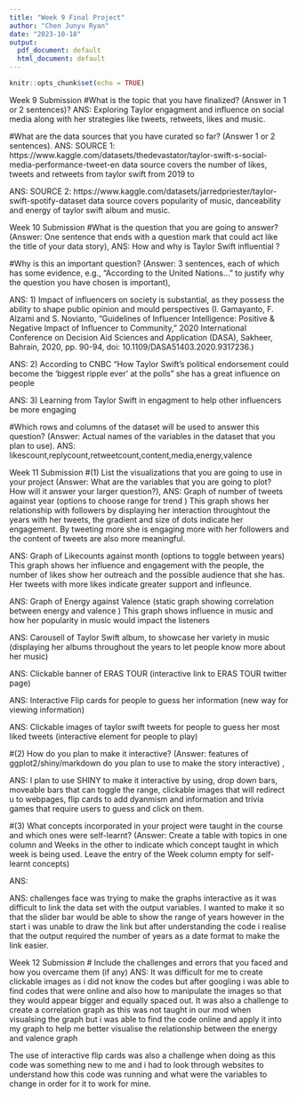 ---
title: "Week 9 Final Project"
author: "Chen Junyu Ryan"
date: "2023-10-18"
output:
  pdf_document: default
  html_document: default
---

```{r setup, include=FALSE}
knitr::opts_chunk$set(echo = TRUE)
```
Week 9 Submission
#What is the topic that you have finalized? (Answer in 1 or 2 sentences)?
ANS: Exploring Taylor engagment and influence on social media along with her strategies like tweets, retweets, likes and music. 

#What are the data sources that you have curated so far? (Answer 1 or 2 sentences).
ANS: SOURCE 1: https://www.kaggle.com/datasets/thedevastator/taylor-swift-s-social-media-performance-tweet-en
data source covers the number of likes, tweets and retweets from taylor swift from 2019 to 

ANS: SOURCE 2: https://www.kaggle.com/datasets/jarredpriester/taylor-swift-spotify-dataset
data source covers popularity of music, danceability and energy of taylor swift album and music.

Week 10 Submission
#What is the question that you are going to answer? (Answer: One sentence that ends with a question mark that could act like the title of your data story),
ANS: How and why is Taylor Swift influential ?

#Why is this an important question? (Answer: 3 sentences, each of which has some evidence, e.g., “According to the United Nations...” to justify why the question you have chosen is important),

ANS: 1) Impact of influencers on society is substantial, as they possess the ability to shape public opinion and mould perspectives                      (I. Gamayanto, F. Alzami and S. Novianto, "Guidelines of Influencer Intelligence: Positive & Negative Impact of Influencer to Community," 2020 International Conference on Decision Aid Sciences and Application (DASA), Sakheer, Bahrain, 2020, pp. 90-94, doi: 10.1109/DASA51403.2020.9317236.)

ANS: 2) According to CNBC "How Taylor Swift’s political endorsement could become the ‘biggest ripple ever’ at the polls" she has a great influence on people 

ANS: 3) Learning from Taylor Swift in engagment to help other influencers be more engaging 

#Which rows and columns of the dataset will be used to answer this question? (Answer: Actual names of the variables in the dataset that you plan to use).
ANS: likescount,replycount,retweetcount,content,media,energy,valence

Week 11 Submission
#(1) List the visualizations that you are going to use in your project (Answer: What are the variables that you are going to plot? How will it answer your larger question?),
ANS: Graph of number of tweets against year (options to choose range for trend ) This graph shows her relationship with followers by displaying her interaction throughtout the years with her tweets, the gradient and size of dots indicate her engagement. By tweeting more she is engaging more with her followers and the content of tweets are also more meaningful.

ANS: Graph of Likecounts against month (options to toggle between years) This graph shows her influence and engagement with the people, the number of likes show her outreach and the possible audience that she has. Her tweets with more likes indicate greater support and infleunce. 

ANS: Graph of Energy against Valence (static graph showing correlation between energy and valence ) This graph shows influence in music and how her popularity in music would impact the listeners

ANS: Carousell of Taylor Swift album, to showcase her variety in music (displaying her albums throughout the years to let people know more about her music)

ANS: Clickable banner of ERAS TOUR (interactive link to ERAS TOUR twitter page)

ANS: Interactive Flip cards for people to guess her information (new way for viewing information)

ANS: Clickable images of taylor swift tweets for people to guess her most liked tweets (interactive element for people to play)

#(2) How do you plan to make it interactive? (Answer: features of ggplot2/shiny/markdown do you plan to use to make the story interactive) ,

ANS: I plan to use SHINY to make it interactive by using, drop down bars, moveable bars that can toggle the range, clickable images that will redirect u to webpages, flip cards to add dyanmism and information and trivia games that require users to guess and click on them.


#(3) What concepts incorporated in your project were taught in the course and which ones were self-learnt? (Answer: Create a table with topics in one column and Weeks in the other to indicate which concept taught in which week is being used. Leave the entry of the Week column empty for self-learnt concepts)

ANS: 

ANS: challenges face was trying to make the graphs interactive as it was difficult to link the data set with the output variables. I wanted to make it so that the slider bar would be able to show the range of years however in the start i was unable to draw the link but after understanding the code i realise that the output required the number of years as a date format to make the link easier.

Week 12 Submission
# Include the challenges and errors that you faced and how you overcame them (if any)
ANS:  It was difficult for me to create clickable images as i did not know the codes but after googling i was able to find codes that were online and also how to manipulate the images so that they would appear bigger and equally spaced out. It was also a challenge to create a correlation graph as this was not taught in our mod when visualsing the graph but i was able to find the code online and apply it into my graph to help me better visualise the relationship between the energy and valence graph 

The use of interactive flip cards was also a challenge when doing as this code was something new to me and i had to look through websites to understand how this code was running and what were the variables to change in order for it to work for mine.




